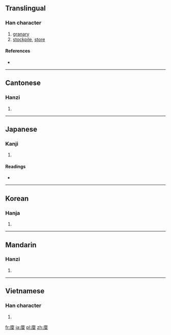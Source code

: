{{also|廪|稟}}
==Translingual==

===Han character===
{{Han char|rn=53|rad=广|as=13|sn=16|four=0029<sub>4</sub>|canj=戈卜田木 (IYWD)|ids=⿸[[广]][[稟]]}}

# [[granary]]
# [[stockpile]], [[store]]

====References====
* {{Han ref|kx=0351.220|dkj=09515|dj=0664.230|hdz=20905.160|uh=5EE9|ud=24297|bh=E96F|bd=59759}}

----

==Cantonese==

===Hanzi===
{{yue-hanzi|jyut=|y=lam5|sim=廪}}

# {{defn|lang=yue|sort=广13}}

----

==Japanese==

===Kanji===
{{ja-kanji|grade=|rs=广13}}

# {{defn|lang=ja|sort=广13}}

====Readings====
* {{ja-readings|on=[[りん]] (rin)|kun=[[くら]] (kura)}}

----

==Korean==

===Hanja===
{{ko-hanja|hangeul=름|rv=reum|mr=rŭm}}

# {{defn|lang=ko|sort=广13}}

----

==Mandarin==

===Hanzi===
{{cmn-hanzi|sim=廪|pin=[[bǐng]] ([[bing3]]), [[lǎn]] ([[lan3]]), [[lǐn]] ([[lin3]])|wg=ping<sup>3</sup>, lan<sup>3</sup>, lin<sup>3</sup>}}

# {{defn|lang=cmn|sort=广13}}

----

==Vietnamese==

===Han character===
{{vi-hantu|[[lẫm]], [[lắm]], [[lẩm]], [[rắm]], [[lúm]], [[lũm]]|rs=广13}}

# {{defn|lang=vi|sort=广13}}

[[fr:廩]]
[[ja:廩]]
[[pl:廩]]
[[zh:廩]]
